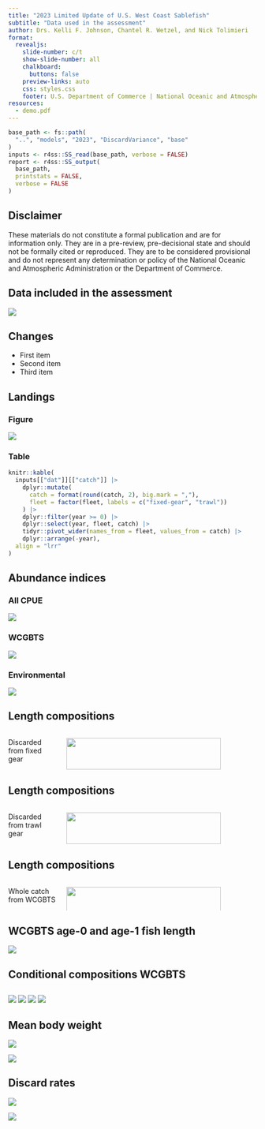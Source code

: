 ```yaml
---
title: "2023 Limited Update of U.S. West Coast Sablefish"
subtitle: "Data used in the assessment"
author: Drs. Kelli F. Johnson, Chantel R. Wetzel, and Nick Tolimieri
format:
  revealjs: 
    slide-number: c/t
    show-slide-number: all
    chalkboard: 
      buttons: false
    preview-links: auto
    css: styles.css
    footer: U.S. Department of Commerce | National Oceanic and Atmospheric Administration | National Marine Fisheries Service
resources:
  - demo.pdf
---
```


``` r
base_path <- fs::path(
  "..", "models", "2023", "DiscardVariance", "base"
)
inputs <- r4ss::SS_read(base_path, verbose = FALSE)
report <- r4ss::SS_output(
  base_path,
  printstats = FALSE,
  verbose = FALSE
)
```

## Disclaimer

These materials do not constitute a formal publication and are for information
only. They are in a pre-review, pre-decisional state and should not be formally
cited or reproduced. They are to be considered provisional and do not represent
any determination or policy of the National Oceanic and Atmospheric
Administration or the Department of Commerce.

## Data included in the assessment

![](../models/2023/DiscardVariance/base/plots/data_plot.png){fig-align="center"}

## Changes {auto-animate="true"}

::: incremental
-   First item
-   Second item
-   Third item
:::

## Landings {.smaller .scrollable}

::: panel-tabset
### Figure

![](../models/2023/DiscardVariance/base/plots/catch2 landings stacked.png){fig-align="center"}

### Table

```r
knitr::kable(
  inputs[["dat"]][["catch"]] |>
    dplyr::mutate(
      catch = format(round(catch, 2), big.mark = ","),
      fleet = factor(fleet, labels = c("fixed-gear", "trawl"))
    ) |>
    dplyr::filter(year >= 0) |>
    dplyr::select(year, fleet, catch) |>
    tidyr::pivot_wider(names_from = fleet, values_from = catch) |>
    dplyr::arrange(-year),
  align = "lrr"
)
```
:::

## Abundance indices {.smaller .scrollable}

::: panel-tabset
### All CPUE

![](../models/2023/DiscardVariance/base/plots/index9_standcpueall.png){fig-align="center"}

### WCGBTS

![](../models/2023/DiscardVariance/base/plots/index2_cpuefit_WCGBTS.png){fig-align="center"}

### Environmental

![](../models/2023/DiscardVariance/base/plots/index2_cpuefit_Env. Index.png){fig-align="center"}
:::

## Length compositions

:::: {.columns}
::: {.column width="20%"}
Discarded from
fixed gear
:::

::: {.column width="80%"}
![](../models/2023/DiscardVariance/base/plots/comp_lendat_bubflt1mkt1.png){height=90% .absolute top=50}
:::
::::

## Length compositions

:::: {.columns}
::: {.column width="20%"}
Discarded from
trawl gear
:::

::: {.column width="80%"}
![](../models/2023/DiscardVariance/base/plots/comp_lendat_bubflt2mkt1.png){height=90% .absolute top=50}
:::
::::

## Length compositions

:::: {.columns}
::: {.column width="20%"}
Whole catch from
WCGBTS
:::

::: {.column width="80%"}
![](../models/2023/DiscardVariance/base/plots/comp_lendat_bubflt7mkt0.png){height=90% .absolute top=50}
:::
::::

## WCGBTS age-0 and age-1 fish length

![](../assessment/53Figures/data_survey_wcgbt_young-length-by-year.png){fig-align="center"}

<!--
## Age compositions

![](../models/2023/DiscardVariance/base/plots/comp_agedat__aggregated_across_time.png){fig-align="center"}
-->

## Conditional compositions WCGBTS

## {auto-animate="true"}

::: .r-stack
![](../models/2023/DiscardVariance/base/plots/comp_condAALfit_residsflt7mkt0_page4.png){.fragment .absolute bottom=0}
![](../models/2023/DiscardVariance/base/plots/comp_condAALfit_residsflt7mkt0_page3.png){.fragment .absolute bottom=0}
![](../models/2023/DiscardVariance/base/plots/comp_condAALfit_residsflt7mkt0_page2.png){.fragment .absolute bottom=0}
![](../models/2023/DiscardVariance/base/plots/comp_condAALfit_residsflt7mkt0_page1.png){.fragment .absolute bottom=0}
:::

## Mean body weight

::: {layout-ncol=2}
![](../models/2023/DiscardVariance/base/plots/bodywt_data_fltFixed Gear.png)

![](../models/2023/DiscardVariance/base/plots/bodywt_data_fltTrawl.png)
:::

## Discard rates

::: {layout-ncol=2}
![](../models/2023/DiscardVariance/base/plots/discard_dataFixed Gear.png)

![](../models/2023/DiscardVariance/base/plots/discard_dataTrawl.png)
:::
